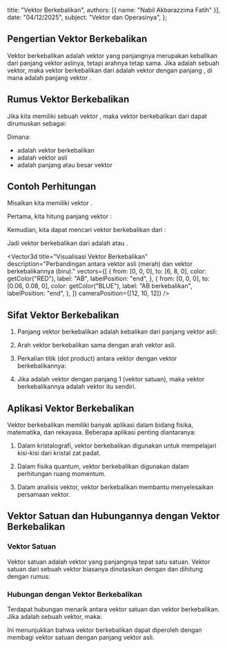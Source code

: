
  title: "Vektor Berkebalikan",
  authors: [{ name: "Nabil Akbarazzima Fatih" }],
  date: "04/12/2025",
  subject: "Vektor dan Operasinya",
};

## Pengertian Vektor Berkebalikan

Vektor berkebalikan adalah vektor yang panjangnya merupakan kebalikan dari panjang vektor aslinya, tetapi arahnya tetap sama. Jika <InlineMath math="\vec{v}" /> adalah sebuah vektor, maka vektor berkebalikan dari <InlineMath math="\vec{v}" /> adalah vektor dengan panjang <InlineMath math="\frac{1}{|\vec{v}|}" />, di mana <InlineMath math="|\vec{v}|" /> adalah panjang vektor <InlineMath math="\vec{v}" />.

## Rumus Vektor Berkebalikan

Jika kita memiliki sebuah vektor <InlineMath math="\vec{v}" />, maka vektor berkebalikan dari <InlineMath math="\vec{v}" /> dapat dirumuskan sebagai:

<BlockMath math="\vec{v}_{\text{berkebalikan}} = \frac{1}{|\vec{v}|^2} \cdot \vec{v}" />

Dimana:

- <InlineMath math="\vec{v}_{\text{berkebalikan}}" /> adalah vektor berkebalikan
- <InlineMath math="\vec{v}" /> adalah vektor asli
- <InlineMath math="|\vec{v}|" /> adalah panjang atau besar vektor <InlineMath math="\vec{v}" />

## Contoh Perhitungan

Misalkan kita memiliki vektor <InlineMath math="\overrightarrow{AB} = 6\mathbf{i} + 8\mathbf{j}" />.

Pertama, kita hitung panjang vektor <InlineMath math="\overrightarrow{AB}" />:

<BlockMath math="|\overrightarrow{AB}| = \sqrt{6^2 + 8^2} = \sqrt{36 + 64} = \sqrt{100} = 10" />

Kemudian, kita dapat mencari vektor berkebalikan dari <InlineMath math="\overrightarrow{AB}" />:

<BlockMath math="\overrightarrow{AB}_{\text{berkebalikan}} = \frac{1}{|\overrightarrow{AB}|^2} \cdot \overrightarrow{AB} = \frac{1}{10^2} \cdot (6\mathbf{i} + 8\mathbf{j}) = \frac{1}{100} (6\mathbf{i} + 8\mathbf{j})" />

Jadi vektor berkebalikan dari <InlineMath math="\overrightarrow{AB}" /> adalah <InlineMath math="\frac{1}{100}(6\mathbf{i} + 8\mathbf{j})" /> atau <InlineMath math="0,06\mathbf{i} + 0,08\mathbf{j}" />.

<Vector3d
  title="Visualisasi Vektor Berkebalikan"
  description="Perbandingan antara vektor asli (merah) dan vektor berkebalikannya (biru)."
  vectors={[
    {
      from: [0, 0, 0],
      to: [6, 8, 0],
      color: getColor("RED"),
      label: "AB",
      labelPosition: "end",
    },
    {
      from: [0, 0, 0],
      to: [0.06, 0.08, 0],
      color: getColor("BLUE"),
      label: "AB berkebalikan",
      labelPosition: "end",
    },
  ]}
  cameraPosition={[12, 10, 12]}
/>

## Sifat Vektor Berkebalikan

1. Panjang vektor berkebalikan adalah kebalikan dari panjang vektor asli:

   <BlockMath math="|\vec{v}_{\text{berkebalikan}}| = \frac{1}{|\vec{v}|}" />

2. Arah vektor berkebalikan sama dengan arah vektor asli.

3. Perkalian titik (dot product) antara vektor dengan vektor berkebalikannya:

   <BlockMath math="\vec{v} \cdot \vec{v}_{\text{berkebalikan}} = 1" />

4. Jika <InlineMath math="\vec{v}" /> adalah vektor dengan panjang 1 (vektor satuan), maka vektor berkebalikannya adalah vektor itu sendiri.

## Aplikasi Vektor Berkebalikan

Vektor berkebalikan memiliki banyak aplikasi dalam bidang fisika, matematika, dan rekayasa. Beberapa aplikasi penting diantaranya:

1. Dalam kristalografi, vektor berkebalikan digunakan untuk mempelajari kisi-kisi dari kristal zat padat.

2. Dalam fisika quantum, vektor berkebalikan digunakan dalam perhitungan ruang momentum.

3. Dalam analisis vektor, vektor berkebalikan membantu menyelesaikan persamaan vektor.

## Vektor Satuan dan Hubungannya dengan Vektor Berkebalikan

### Vektor Satuan

Vektor satuan adalah vektor yang panjangnya tepat satu satuan. Vektor satuan dari sebuah vektor <InlineMath math="\vec{v}" /> biasanya dinotasikan dengan <InlineMath math="\hat{v}" /> dan dihitung dengan rumus:

<BlockMath math="\hat{v} = \frac{\vec{v}}{|\vec{v}|}" />

<div className="mt-4">
  <Vector3d
    title="Perbandingan Vektor Asli dan Vektor Satuan"
    description="Vektor asli (hijau) dan vektor satuan yang sesuai (ungu)."
    vectors={[
      {
        from: [0, 0, 0],
        to: [6, 8, 0],
        color: getColor("GREEN"),
        label: "v",
        labelPosition: "end",
      },
      {
        from: [0, 0, 0],
        to: [0.6, 0.8, 0],
        color: getColor("VIOLET"),
        label: "v̂ (satuan)",
        labelPosition: "end",
      },
    ]}
    cameraPosition={[12, 10, 12]}
  />
</div>

### Hubungan dengan Vektor Berkebalikan

Terdapat hubungan menarik antara vektor satuan dan vektor berkebalikan. Jika <InlineMath math="\vec{v}" /> adalah sebuah vektor, maka:

<BlockMath math="\vec{v}_{\text{berkebalikan}} = \frac{\hat{v}}{|\vec{v}|}" />

Ini menunjukkan bahwa vektor berkebalikan dapat diperoleh dengan membagi vektor satuan dengan panjang vektor asli.
